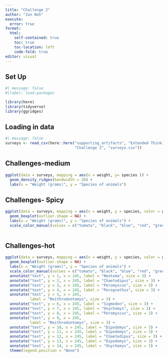```yaml
---
title: "Challenge 2"
author: "Jun Noh"
execute: 
  error: true
format: 
  html:
    self-contained: true
    toc: true
    toc-location: left
    code-fold: true
editor: visual
---
```


## Set Up

```r
#| message: false
#|label: load-packages

library(here)
library(tidyverse)
library(ggridges)
```

## Loading in data

```r
#| message: false
surveys <- read_csv(here::here("supporting_artifacts", "Extended Thinking", 
                               "Challenge 2", "surveys.csv"))
```

## Challenges-medium

```r
ggplot(data = surveys, mapping = aes(x = weight, y= species )) + 
  geom_density_ridges(bandwidth = 20) +
  labs(x = "Weight (grams)", y = "Species of animals")
```

## Challenges- Spicy

```r
ggplot(data = surveys, mapping = aes(x = weight, y = species, color = genus)) + 
  geom_boxplot(outlier.shape = NA) + 
  labs(x = "Weight (grams)", y = "Species of animals") + 
  scale_color_manual(values = c("tomato", "black", "blue", "red", "green", "orange", "yellow", "purple"))
  
```

## Challenges-hot

```r
ggplot(data = surveys, mapping = aes(x = weight, y = species, color = genus)) + 
  geom_boxplot(outlier.shape = NA) + 
  labs(x = "Weight (grams)", y = "Species of animals") + 
  scale_color_manual(values = c("tomato", "black", "blue", "red", "green", "orange", "yellow", "purple")) +
  annotate("text", y = 1, x = 245, label = "Neotoma", size = 3) +
  annotate("text", y = 2, x = 245, label = "Chaetodipus", size = 3) +
  annotate("text", y = 3, x = 245, label = "Peromyscus", size = 3) +
  annotate("text", y = 4, x = 245, label = "Perognathus", size = 3) +
  annotate("text", y = 5, x = 245, 
           label = "Reithrodontomys", size = 3) +
  annotate("text", y = 6, x = 245, label = "Sigmodon", size = 3) +
  annotate("text", y = 7, x = 245, label = "Onychomys", size = 3) +
  annotate("text", y = 8, x = 245, label = "Peromyscus", size = 3) +
  annotate("text", y = 9, x = 245, 
           label = "Reithrodontomys", size = 3) +
  annotate("text", y = 10, x = 245, label = "Dipodomys", size = 3) +
  annotate("text", y = 11, x = 245, label = "Dipodomys", size = 3) +
  annotate("text", y = 12, x = 245, label = "Chaetodipus", size = 3) +
  annotate("text", y = 13, x = 245, label = "Dipodomys", size = 3) +
  annotate("text", y = 14, x = 245, label = "Onychomys", size = 3) +
  theme(legend.position = "None")
```
